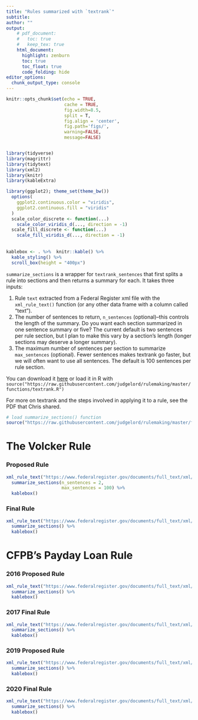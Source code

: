 ```yaml
---
title: "Rules summarized with `textrank`"
subtitle: 
author: ""
output:
    # pdf_document:
    #   toc: true
    #   keep_tex: true
    html_document:
      highlight: zenburn
      toc: true
      toc_float: true
      code_folding: hide
editor_options: 
  chunk_output_type: console
---
```



```r
knitr::opts_chunk$set(echo = TRUE, 
                      cache = TRUE, 
                      fig.width=8.5, 
                      split = T,
                      fig.align = 'center', 
                      fig.path='figs/',
                      warning=FALSE, 
                      message=FALSE)


library(tidyverse)
library(magrittr)
library(tidytext)
library(xml2)
library(knitr)
library(kableExtra)

library(ggplot2); theme_set(theme_bw())
  options(
    ggplot2.continuous.color = "viridis",
    ggplot2.continuous.fill = "viridis"
  )
  scale_color_discrete <- function(...)
    scale_color_viridis_d(..., direction = -1)
  scale_fill_discrete <- function(...)
    scale_fill_viridis_d(..., direction = -1)
  
  
kablebox <- . %>%  knitr::kable() %>% 
  kable_styling() %>% 
  scroll_box(height = "400px")
```

`summarize_sections` is a wrapper for `textrank_sentences` that first splits a rule into sections and then returns a summary for each. It takes three inputs:

1. Rule `text` extracted from a Federal Register xml file with the `xml_rule_text()` function (or any other data frame with a column called "text").
1. The number of sentences to return, `n_sentences` (optional)--this controls the length of the summary. Do you want each section summarized in one sentence summary or five? The current default is two sentences per rule section, but I plan to make this vary by a section's length (longer sections may deserve a longer summary).  
1. The maximum number of sentences per section to summarize `max_sentences` (optional). Fewer sentences makes textrank go faster, but we will often want to use all sentences. The default is 100 sentences per rule section.

You can download it [here](https://github.com/judgelord/rulemaking/blob/master/functions/textrank.R) or load it in R with `source("https://raw.githubusercontent.com/judgelord/rulemaking/master/functions/textrank.R")`

For more on textrank and the steps involved in applying it to a rule, see the PDF that Chris shared. 

```r
# load summarize_sections() function
source("https://raw.githubusercontent.com/judgelord/rulemaking/master/functions/textrank.R")
```

# The Volcker Rule 

### Proposed Rule
```r
xml_rule_text("https://www.federalregister.gov/documents/full_text/xml/2011/11/07/2011-27184.xml") %>% 
  summarize_sections(n_sentences = 2,
                     max_sentences = 100) %>% 
  kablebox()
```

### Final Rule
```r
xml_rule_text("https://www.federalregister.gov/documents/full_text/xml/2014/01/31/2013-31511.xml") %>% 
  summarize_sections() %>% 
  kablebox()
```

# CFPB's Payday Loan Rule

### 2016 Proposed Rule
```r
xml_rule_text("https://www.federalregister.gov/documents/full_text/xml/2016/07/22/2016-13490.xml") %>% 
  summarize_sections() %>% 
  kablebox()
```

### 2017 Final Rule
```r
xml_rule_text("https://www.federalregister.gov/documents/full_text/xml/2017/11/17/2017-21808.xml") %>% 
  summarize_sections() %>% 
  kablebox()
```

### 2019 Proposed Rule
```r
xml_rule_text("https://www.federalregister.gov/documents/full_text/xml/2019/02/14/2019-01906.xml") %>% 
  summarize_sections() %>% 
  kablebox()
```

### 2020 Final Rule
```r
xml_rule_text("https://www.federalregister.gov/documents/full_text/xml/2020/07/22/2020-14935.xml") %>% 
  summarize_sections() %>% 
  kablebox()
```
